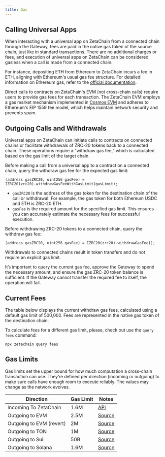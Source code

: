 ```yaml
---
title: Gas
---
```



## Calling Universal Apps

When interacting with a universal app on ZetaChain from a connected chain
through the Gateway, fees are paid in the native gas token of the source chain,
just like in standard transactions. There are no additional charges or fees, and
execution of universal apps on ZetaChain can be considered gasless when a call
is made from a connected chain.

For instance, depositing ETH from Ethereum to ZetaChain incurs a fee in ETH,
aligning with Ethereum's usual gas fee structure. For detailed information on
Ethereum gas, refer to the [official
documentation](https://ethereum.org/en/developers/docs/gas/).

Direct calls to contracts on ZetaChain's EVM (not cross-chain calls) require
users to provide gas fees for each transaction. The ZetaChain EVM employs a gas
market mechanism implemented in [Cosmos
EVM](https://evm.cosmos.network/protocol/concepts/gas-and-fees) and adheres to
Ethereum's EIP 1559 fee model, which helps maintain network security and
prevents spam.

## Outgoing Calls and Withdrawals

Universal apps on ZetaChain can initiate calls to contracts on connected chains
or facilitate withdrawals of ZRC-20 tokens back to a connected chain. These
operations require a "withdraw gas fee," which is calculated based on the gas
limit of the target chain.

Before making a call from a universal app to a contract on a connected chain,
query the withdraw gas fee for the expected gas limit:

```solidity
(address gasZRC20, uint256 gasFee) = IZRC20(zrc20).withdrawGasFeeWithGasLimit(gasLimit);
```

- `gasZRC20` is the address of the gas token for the destination chain of the
  call or withdrawal. For example, the gas token for both Ethereum USDC and ETH
  is ZRC-20 ETH.
- `gasFee` is the required amount for the specified gas limit. This ensures you
  can accurately estimate the necessary fees for successful execution.

Before withdrawing ZRC-20 tokens to a connected chain, query the withdraw gas
fee:

```solidity
(address gasZRC20, uint256 gasFee) = IZRC20(zrc20).withdrawGasFee();
```

Withdrawals to connected chains result in token transfers and do not require an
explicit gas limit.

It’s important to query the current gas fee, approve the Gateway to spend the
necessary amount, and ensure the gas ZRC-20 token balance is sufficient. If the
Gateway cannot transfer the required fee to itself, the operation will fail.

## Current Fees

The table below displays the current withdraw gas fees, calculated using a
default gas limit of 500,000. Fees are represented in the native gas token of
the destination chain.

<Fees />

To calculate fees for a different gas limit, please, check out use the `query fees` command:

```
npx zetachain query fees
```

## Gas Limits

Gas limits set the upper bound for how much computation a cross-chain
transaction can use. They’re defined per direction (incoming or outgoing) to
make sure calls have enough room to execute reliably. The values may change as
the network evolves.

| Direction                | Gas Limit | Notes                                                                                                 |
| ------------------------ | --------- | ----------------------------------------------------------------------------------------------------- |
| Incoming To ZetaChain    | 1.6M      | [API](https://zetachain-athens.blockpi.network/lcd/v1/public/zeta-chain/fungible/system_contract)     |
| Outgoing to EVM          | 2.5M      | [Source](https://github.com/zeta-chain/node/blob/835341df/zetaclient/chains/evm/signer/gas.go)        |
| Outgoing to EVM (revert) | 2M        | [Source](https://github.com/zeta-chain/protocol-contracts/blob/main/contracts/Revert.sol)             |
| Outgoing to TON          | 1M        | [Source](https://github.com/zeta-chain/node/blob/835341df/zetaclient/chains/ton/observer/outbound.go) |
| Outgoing to Sui          | 50B       | [Source](https://github.com/zeta-chain/node/blob/835341df/zetaclient/chains/ton/observer/outbound.go) |
| Outgoing to Solana       | 1.6M      | [Source](https://github.com/zeta-chain/node/blob/835341df/zetaclient/chains/solana/signer/signer.go)  |
